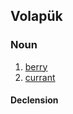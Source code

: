 {{also|bal|bael|Bal|BAL|bál|băl|bål|bæl}}
==Volapük==

===Noun===
{{vo-noun}}

# [[berry]]
# [[currant]]

====Declension====
{{vo-decl-noun}}